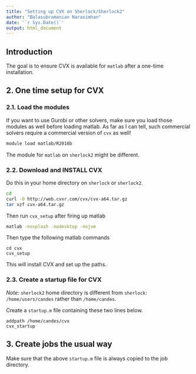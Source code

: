 ```yaml
---
title: "Setting up CVX on Sherlock/Sherlock2"
author: "Balasubramanian Narasimhan"
date: '`r Sys.Date()`'
output: html_document
---
```


## Introduction

The goal is to ensure CVX is available for `matlab` after a one-time installation.


## 2. One time setup for CVX

### 2.1. Load the modules

If you want to use Gurobi or other solvers, make sure you load those
modules as well before loading matlab. As far as I can tell, such
commercial solvers require a commercial version of `cvx` as well!

```bash
module load matlab/R2016b
```

The module for `matlab` on `sherlock2` might be different. 

### 2.2. Download and INSTALL CVX

Do this in your home directory on `sherlock` or `sherlock2`.

```bash
cd
curl -O http://web.cvxr.com/cvx/cvx-a64.tar.gz
tar xzf cvx-a64.tar.gz
```

Then run `cvx_setup` after firing up matlab

```bash
matlab -nosplash -nodesktop -nojvm
```

Then type the following matlab commands

```
cd cvx
cvx_setup
```
This will install CVX and set up the paths.

### 2.3. Create a startup file for CVX


_Note:_ `sherlock2` home directory is different from `sherlock`:
`/home/users/candes` rather than `/home/candes`.

Create a `startup.m` file containing these two lines below. 

```
addpath /home/candes/cvx
cvx_startup
```

## 3. Create jobs the usual way

Make sure that the above `startup.m` file is always copied to the job
directory.
